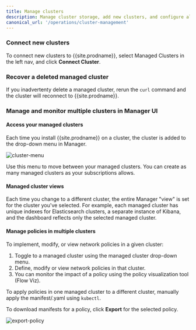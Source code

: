 ```yaml
---
title: Manage clusters
description: Manage cluster storage, add new clusters, and configure alerts.
canonical_url: '/operations/cluster-management'
---
```


### Connect new clusters

To connect new clusters to {{site.prodname}}, select Managed Clusters in the left nav, and click **Connect Cluster**. 

### Recover a deleted managed cluster

If you inadvertenty delete a managed cluster, rerun the `curl` command and the cluster will reconnect to {{site.prodname}}. 

### Manage and monitor multiple clusters in Manager UI

#### Access your managed clusters

Each time you install {{site.prodname}} on a cluster, the cluster is added to the drop-down menu in Manager.

![cluster-menu]({{site.baseurl}}/images/cluster-menu.png)

Use this menu to move between your managed clusters. You can create as many managed clusters as your subscriptions allows. 

#### Managed cluster views

Each time you change to a different cluster, the entire Manager "view" is set for the cluster you've selected. For example, each managed cluster has unique indexes for Elasticsearch clusters, a separate instance of Kibana, and the dashboard reflects only the selected managed cluster. 

#### Manage policies in multiple clusters

To implement, modify, or view network policies in a given cluster:

1. Toggle to a managed cluster using the managed cluster drop-down menu.
1. Define, modify or view network policies in that cluster. 
1. You can monitor the impact of a policy using the policy visualization tool (Flow Viz).

To apply policies in one managed cluster to a different cluster, manually apply the manifest/.yaml using `kubectl`. 

To download manifests for a policy, click **Export** for the selected policy.

![export-policy]({{site.baseurl}}/images/export-policy.png)

